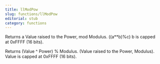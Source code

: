```yaml
---
title: llModPow
slug: functions/llModPow
editorial: stub
category: functions
---
```


<LSLFunction name="llModPow"/>

Returns a Value raised to the Power, mod Modulus. ((a**b)%c) b is capped at 0xFFFF (16 bits).

Returns (Value ^ Power) % Modulus. (Value raised to the Power, Modulus). Value is capped at 0xFFFF (16 bits).
